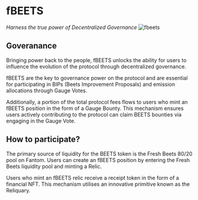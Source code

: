 # fBEETS
_Harness the true power of Decentralized Governance_
![fbeets](https://user-images.githubusercontent.com/109503546/208065868-22c9c46c-d619-4242-9ec4-0f428d95bbb3.png)

## Goveranance

Bringing power back to the people, fBEETS unlocks the ability for users to influence the evolution of the protocol through decentralized governance.

fBEETS are the key to governance power on the protocol and are essential for participating in BIPs (Beets Improvement Proposals) and emission allocations through Gauge Votes.

Additionally, a portion of the total protocol fees flows to users who mint an fBEETS position in the form of a Gauge Bounty. This mechanism ensures users actively contributing to the protocol can claim BEETS bounties via engaging in the Gauge Vote.

## How to participate?

The primary source of liquidity for the BEETS token is the Fresh Beets 80/20 pool on Fantom. Users can create an fBEETS position by entering the Fresh Beets liquidity pool and minting a Relic. 

Users who mint an fBEETS relic receive a receipt token in the form of a financial NFT. This mechanism utilises an innovative primitive known as the Reliquary. 
